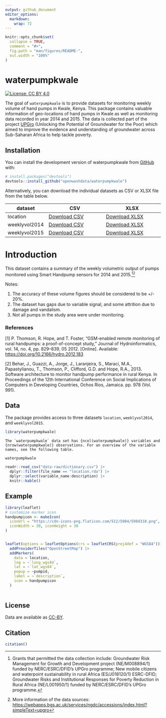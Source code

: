 ```yaml
---
output: github_document
editor_options: 
  markdown: 
    wrap: 72
---
```


<!-- README.md is generated from README.Rmd. Please edit that file -->

```r
knitr::opts_chunk$set(
  collapse = TRUE,
  comment = "#>",
  fig.path = "man/figures/README-",
  out.width = "100%"
)
```

# waterpumpkwale

<!-- badges: start -->

[![License: CC BY
4.0](https://img.shields.io/badge/License-CC_BY_4.0-lightgrey.svg)](https://creativecommons.org/licenses/by/4.0/)

<!-- badges: end -->

The goal of `waterpumpkwale` is to provide datasets for monitoring
weekly volume of hand pumps in Kwale, Kenya. This package contains
valuable information of geo-locations of hand pumps in Kwale as well as
monitoring data recorded in year 2014 and 2015. The data is collected
part of the project [UPGro](https://upgro.org) (Unlocking the Potential
of Groundwater for the Poor) which aimed to improve the evidence and
understanding of groundwater across Sub-Saharan Africa to help tackle
poverty.

## Installation

You can install the development version of waterpumpkwale from
[GitHub](https://github.com/waterpumpkwale) with:

``` r
# install.packages("devtools")
devtools::install_github("openwashdata/waterpumpkwale")
```

Alternatively, you can download the individual datasets as CSV or XLSX
file from the table below.

| dataset       | CSV                                                                                                    | XLSX                                                                                                     |
|--------------|-----------------------------|-----------------------------|
| location      | [Download CSV](https://github.com/openwashdata/waterpumpkwale/raw/main/inst/extdata/location.csv)      | [Download XLSX](https://github.com/openwashdata/waterpumpkwale/raw/main/inst/extdata/location.xlsx)      |
| weeklyvol2014 | [Download CSV](https://github.com/openwashdata/waterpumpkwale/raw/main/inst/extdata/weeklyvol2014.csv) | [Download XLSX](https://github.com/openwashdata/waterpumpkwale/raw/main/inst/extdata/weeklyvol2014.xlsx) |
| weeklyvol2015 | [Download CSV](https://github.com/openwashdata/waterpumpkwale/raw/main/inst/extdata/weeklyvol2015.csv) | [Download XLSX](https://github.com/openwashdata/waterpumpkwale/raw/main/inst/extdata/weeklyvol2015.xlsx) |

# Introduction

This dataset contains a summary of the weekly volumetric output of pumps
monitored using Smart Handpump sensors for 2014 and 2015.[^1][^2]

[^1]: Grants that permitted the data collection include: Groundwater
    Risk Management for Growth and Development project (NE/M008894/1)
    funded by NERC/ESRC/DFID's UPGro programme; New mobile citizens and
    waterpoint sustainability in rural Africa (ES/J018120/1) ESRC-DFID;
    Groundwater Risks and Institutional Responses for Poverty Reduction
    in Rural Africa (NE/L001950/1) funded by NERC/ESRC/DFID's UPGro
    programme.

[^2]: More information of the data sources:
    <https://webapps.bgs.ac.uk/services/ngdc/accessions/index.html?simpleText=upgro>

Notes:

1.  The accuracy of these volume figures should be considered to be +/-
    20%.
2.  The dataset has gaps due to variable signal, and some attrition due
    to damage and vandalism.
3.  Not all pumps in the study area were under monitoring.

### References

[1] P. Thomson, R. Hope, and T. Foster, "GSM-enabled remote monitoring
of rural handpumps: a proof-of-concept study," Journal of
Hydroinformatics, vol. 14, no. 4, pp. 829--839, 05 2012. [Online].
Available: <https://doi.org/10.2166/hydro.2012.183>

[2] Behar, J., Guazzi, A., Jorge, J., Laranjeira, S., Maraci, M.A.,
Papastylianou, T., Thomson, P., Clifford, G.D. and Hope, R.A., 2013.
Software architecture to monitor handpump performance in rural Kenya. In
Proceedings of the 12th International Conference on Social Implications
of Computers in Developing Countries, Ochos Rios, Jamaica. pp. 978 (Vol.
991).

## Data

The package provides access to three datasets `location`,
`weeklyvol2014`, and `weeklyvol2015`.

```r
library(waterpumpkwale)
```

```
The `waterpumpkwale` data set has {ncol(waterpumpkwale)} variables and {nrow(waterpumpkwale)} observations. For an overview of the variable names, see the following table.  
```

```r
waterpumpkwale
```

```r
readr::read_csv("data-raw/dictionary.csv") |>
  dplyr::filter(file_name == "location.rda") |>
  dplyr::select(variable_name:description) |> 
  knitr::kable()
```

## Example

```r
library(leaflet)
# customize marker icon 
handpumpicon <- makeIcon(
  iconUrl = "https://cdn-icons-png.flaticon.com/512/5984/5984318.png",
  iconWidth = 30, iconHeight = 30
)


leaflet(options = leafletOptions(crs = leafletCRS(proj4def = "WGS84"))) |>
  addProviderTiles("OpenStreetMap") |>
  addMarkers(
    data = location,
    lng = ~`long_wgs84`,
    lat = ~`lat_wgs84`,
    popup = ~pumpid,
    label = ~`description`,
    icon = handpumpicon
  ) 
  

```
## License 
Data are available as [CC-BY](https://github.com/openwashdata/waterpumpkwale/blob/main/LICENSE.md).

## Citation
```r
citation()
```

